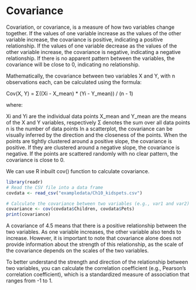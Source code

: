 # Covariance

Covariation, or covariance, is a measure of how two variables change together. If the values of one variable increase as the values of the other variable increase, the covariance is positive, indicating a positive relationship. If the values of one variable decrease as the values of the other variable increase, the covariance is negative, indicating a negative relationship. If there is no apparent pattern between the variables, the covariance will be close to 0, indicating no relationship.

Mathematically, the covariance between two variables X and Y, with n observations each, can be calculated using the formula:

Cov(X, Y) = Σ((Xi - X_mean) \* (Yi - Y_mean)) / (n - 1)

where:

Xi and Yi are the individual data points X_mean and Y_mean are the means of the X and Y variables, respectively Σ denotes the sum over all data points n is the number of data points In a scatterplot, the covariance can be visually inferred by the direction and the closeness of the points. When the points are tightly clustered around a positive slope, the covariance is positive. If they are clustered around a negative slope, the covariance is negative. If the points are scattered randomly with no clear pattern, the covariance is close to 0.

We can use R inbuilt cov() function to calculate covariance.

```r
library(readr)
# Read the CSV file into a data frame
covdata <- read_csv("exampledata/Ch10_kidspets.csv")

# Calculate the covariance between two variables (e.g., var1 and var2)
covariance <- cov(covdata$Children, covdata$Pets)
print(covariance)
```

A covariance of 4.5 means that there is a positive relationship between the two variables. As one variable increases, the other variable also tends to increase. However, it is important to note that covariance alone does not provide information about the strength of this relationship, as the scale of the covariance depends on the scales of the two variables.

To better understand the strength and direction of the relationship between two variables, you can calculate the correlation coefficient (e.g., Pearson's correlation coefficient), which is a standardized measure of association that ranges from -1 to 1.
